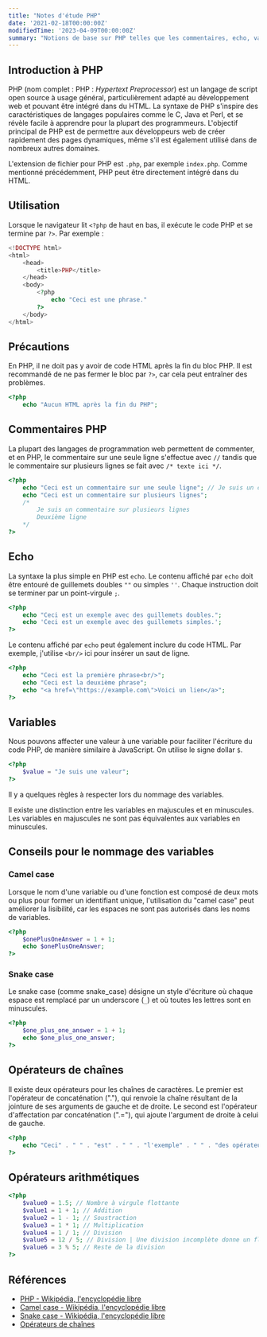```yaml
---
title: "Notes d'étude PHP"
date: '2021-02-18T00:00:00Z'
modifiedTime: '2023-04-09T00:00:00Z'
summary: "Notions de base sur PHP telles que les commentaires, echo, variables, opérateurs arithmétiques"
---
```


## Introduction à PHP

PHP (nom complet : PHP : _Hypertext Preprocessor_) est un langage de script open source à usage général, particulièrement adapté au développement web et pouvant être intégré dans du HTML. La syntaxe de PHP s'inspire des caractéristiques de langages populaires comme le C, Java et Perl, et se révèle facile à apprendre pour la plupart des programmeurs. L'objectif principal de PHP est de permettre aux développeurs web de créer rapidement des pages dynamiques, même s'il est également utilisé dans de nombreux autres domaines.

L'extension de fichier pour PHP est `.php`, par exemple `index.php`. Comme mentionné précédemment, PHP peut être directement intégré dans du HTML.

## Utilisation

Lorsque le navigateur lit `<?php` de haut en bas, il exécute le code PHP et se termine par `?>`. Par exemple :

```php
<!DOCTYPE html>
<html>
    <head>
        <title>PHP</title>
    </head>
    <body>
        <?php
            echo "Ceci est une phrase."
        ?>
    </body>
</html>
```

## Précautions

En PHP, il ne doit pas y avoir de code HTML après la fin du bloc PHP. Il est recommandé de ne pas fermer le bloc par `?>`, car cela peut entraîner des problèmes.

```php
<?php
    echo "Aucun HTML après la fin du PHP";
```

## Commentaires PHP

La plupart des langages de programmation web permettent de commenter, et en PHP, le commentaire sur une seule ligne s'effectue avec `//` tandis que le commentaire sur plusieurs lignes se fait avec `/* texte ici */`.

```php
<?php
    echo "Ceci est un commentaire sur une seule ligne"; // Je suis un commentaire sur une seule ligne
    echo "Ceci est un commentaire sur plusieurs lignes";
    /*
        Je suis un commentaire sur plusieurs lignes
        Deuxième ligne
    */
?>
```

## Echo

La syntaxe la plus simple en PHP est `echo`. Le contenu affiché par `echo` doit être entouré de guillemets doubles `""` ou simples `''`. Chaque instruction doit se terminer par un point-virgule `;`.

```php
<?php
    echo "Ceci est un exemple avec des guillemets doubles.";
    echo 'Ceci est un exemple avec des guillemets simples.';
?>
```

Le contenu affiché par `echo` peut également inclure du code HTML. Par exemple, j'utilise `<br/>` ici pour insérer un saut de ligne.

```php
<?php
    echo "Ceci est la première phrase<br/>";
    echo "Ceci est la deuxième phrase";
    echo "<a href=\"https://example.com\">Voici un lien</a>";
?>
```

## Variables

Nous pouvons affecter une valeur à une variable pour faciliter l'écriture du code PHP, de manière similaire à JavaScript. On utilise le signe dollar `$`.

```php
<?php
    $value = "Je suis une valeur";
?>
```

Il y a quelques règles à respecter lors du nommage des variables.

<Table
  headers={['Exemple', 'Description', 'Règles']}
  rows={[
    ['$value', 'Minuscule', '✅'],
    ['$Value', 'Majuscule', '✅'],
    ['$_value', 'Underscore', '✅'],
    ['$1value', 'Commence par un chiffre', '❌']
  ]}
/>

Il existe une distinction entre les variables en majuscules et en minuscules. Les variables en majuscules ne sont pas équivalentes aux variables en minuscules.

## Conseils pour le nommage des variables

### Camel case

Lorsque le nom d'une variable ou d'une fonction est composé de deux mots ou plus pour former un identifiant unique, l'utilisation du "camel case" peut améliorer la lisibilité, car les espaces ne sont pas autorisés dans les noms de variables.

```php
<?php
    $onePlusOneAnswer = 1 + 1;
    echo $onePlusOneAnswer;
?>
```

### Snake case

Le snake case (comme snake_case) désigne un style d'écriture où chaque espace est remplacé par un underscore (`_`) et où toutes les lettres sont en minuscules.

```php
<?php
    $one_plus_one_answer = 1 + 1;
    echo $one_plus_one_answer;
?>
```

## Opérateurs de chaînes

Il existe deux opérateurs pour les chaînes de caractères. Le premier est l'opérateur de concaténation ("."), qui renvoie la chaîne résultant de la jointure de ses arguments de gauche et de droite. Le second est l'opérateur d'affectation par concaténation (".="), qui ajoute l'argument de droite à celui de gauche.

```php
<?php
    echo "Ceci" . " " . "est" . " " . "l'exemple" . " " . "des opérateurs de chaînes" . ".";
?>
```

## Opérateurs arithmétiques

```php
<?php
    $value0 = 1.5; // Nombre à virgule flottante
    $value1 = 1 + 1; // Addition
    $value2 = 1 - 1; // Soustraction
    $value3 = 1 * 1; // Multiplication
    $value4 = 1 / 1; // Division
    $value5 = 12 / 5; // Division | Une division incomplète donne un float, et PHP calcule également le reste
    $value6 = 3 % 5; // Reste de la division
?>
```

## Références

- [PHP - Wikipédia, l'encyclopédie libre](https://fr.wikipedia.org/wiki/PHP)
- [Camel case - Wikipédia, l'encyclopédie libre](https://fr.wikipedia.org/wiki/CamelCase)
- [Snake case - Wikipédia, l'encyclopédie libre](https://fr.wikipedia.org/wiki/Snake_case)
- [Opérateurs de chaînes](https://www.php.net/manual/fr/language.operators.string.php)